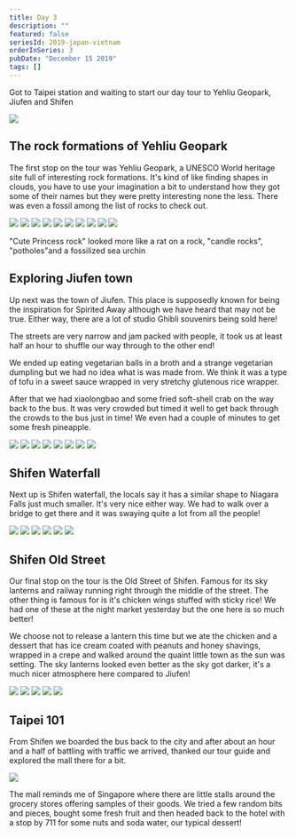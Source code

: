 ```yaml
---
title: Day 3
description: ""
featured: false
seriesId: 2019-japan-vietnam
orderInSeries: 3
pubDate: "December 15 2019"
tags: []
---
```



Got to Taipei station and waiting to start our day tour to Yehliu Geopark, Jiufen and Shifen

<Grid>
  <Img
    src="/src/content/travel/2019-taiwan-vietnam/assets/75f5a33626e04e689ffdba1e50f424dd.jpg"
    aspectRatio={1}
  />
</Grid>

## The rock formations of Yehliu Geopark

The first stop on the tour was Yehliu Geopark, a UNESCO World heritage site full of interesting rock formations.
It's kind of like finding shapes in clouds, you have to use your imagination a bit to understand how they got some of their names but they were pretty interesting none the less.
There was even a fossil among the list of rocks to check out.

<Grid columns={4}>
  <Img
    src="/src/content/travel/2019-taiwan-vietnam/assets/2864ab223f0940c2aa5cff2bfe6971a2.jpg"
    aspectRatio={1}
    colSpan={2}
    rowSpan={2}
  />
  <Img
    src="/src/content/travel/2019-taiwan-vietnam/assets/52ff873661b443d294d082420dfc8fda.jpg"
    aspectRatio={1}
  />
  <Img
    src="/src/content/travel/2019-taiwan-vietnam/assets/3c0f68918134410f9206d6ab2a22c17e.jpg"
    aspectRatio={1}
  />
  <Img
    src="/src/content/travel/2019-taiwan-vietnam/assets/7c5d5e9f2b0d4c988ff7880e3f91cbe5.jpg"
    aspectRatio={1}
  />
  <Img
    src="/src/content/travel/2019-taiwan-vietnam/assets/c11e16cb4e8046d288e2180ab305120f.jpg"
    aspectRatio={1}
  />
  <Img
    src="/src/content/travel/2019-taiwan-vietnam/assets/c8209ac84e6b4247b2b0c73cfeeb884c.jpg"
    aspectRatio={1}
  />
  <Img
    src="/src/content/travel/2019-taiwan-vietnam/assets/7902ebf15c75444b899d086dfe711dd7.jpg"
    aspectRatio={1}
    colSpan={2}
    rowSpan={2}
  />
  <Img
    src="/src/content/travel/2019-taiwan-vietnam/assets/857ff646e3e54f28aca51bee9f304dbd.jpg"
    aspectRatio={1}
  />
  <Img
    src="/src/content/travel/2019-taiwan-vietnam/assets/d9d894e95b474cdca867d55fea1816ed.jpg"
    aspectRatio={1}
  />
  <Img
    src="/src/content/travel/2019-taiwan-vietnam/assets/36e8b8fdbc144f2688e4a7defea97d1c.jpg"
    aspectRatio={1}
  />
</Grid>

"Cute Princess rock" looked more like a rat on a rock, "candle rocks", "potholes"and a fossilized sea urchin

## Exploring Jiufen town

Up next was the town of Jiufen. This place is supposedly known for being the inspiration for Spirited Away although we have heard that may not be true. Either way, there are a lot of studio Ghibli souvenirs being sold here!

The streets are very narrow and jam packed with people, it took us at least half an hour to shuffle our way through to the other end!

We ended up eating vegetarian balls in a broth and a strange vegetarian dumpling but we had no idea what is was made from. We think it was a type of tofu in a sweet sauce wrapped in very stretchy glutenous rice wrapper.

After that we had xiaolongbao and some fried soft-shell crab on the way back to the bus. It was very crowded but timed it well to get back through the crowds to the bus just in time!
We even had a couple of minutes to get some fresh pineapple.

<Grid columns={12}>
  <Img
    src="/src/content/travel/2019-taiwan-vietnam/assets/a4f81b8c2cad40a8b4df1d595567da22.jpg"
    aspectRatio={1}
    colSpan={3}
  />
  <Img
    src="/src/content/travel/2019-taiwan-vietnam/assets/e98b351dea0f4e98a7f32e546c6ff885.jpg"
    aspectRatio={1}
    colSpan={3}
  />
  <Img
    src="/src/content/travel/2019-taiwan-vietnam/assets/b4a99571a9764e13aaef2d8344e28232.jpg"
    aspectRatio={1}
    colSpan={6}
    rowSpan={2}
  />
  <Img
    src="/src/content/travel/2019-taiwan-vietnam/assets/3066c134e34a41889382e5bc4b0048ce.jpg"
    aspectRatio={1}
    colSpan={3}
  />
  <Img
    src="/src/content/travel/2019-taiwan-vietnam/assets/12ce9bd30c7c45da819c0448bd33141e.jpg"
    aspectRatio={1}
    colSpan={3}
  />
  <Img
    src="/src/content/travel/2019-taiwan-vietnam/assets/95a8dff839074844b2dee79fdedf807a.jpg"
    aspectRatio={1}
    colSpan={4}
  />
  <Img
    src="/src/content/travel/2019-taiwan-vietnam/assets/8ae94fe872764ddaa5f7c4c6b3ca60d2.jpg"
    aspectRatio={1}
    colSpan={4}
  />
  <Img
    src="/src/content/travel/2019-taiwan-vietnam/assets/cfdccc62b18b442097e557fdba51ec05.jpg"
    aspectRatio={1}
    colSpan={4}
  />
</Grid>

## Shifen Waterfall

Next up is Shifen waterfall, the locals say it has a similar shape to Niagara Falls just much smaller. It's very nice either way. We had to walk over a bridge to get there and it was swaying quite a lot from all the people!

<Grid columns={3}>
  <Img
    src="/src/content/travel/2019-taiwan-vietnam/assets/43eb5e41e73347db9b9749c38a7ce8f5.jpg"
    aspectRatio={1}
    colSpan={2}
    rowSpan={2}
  />
  <Img
    src="/src/content/travel/2019-taiwan-vietnam/assets/64f50f5377e94efd9b42d900a56773a5.jpg"
    aspectRatio={1}
  />
  <Img
    src="/src/content/travel/2019-taiwan-vietnam/assets/645c58938cc945b38ed3c968690a5849.jpg"
    aspectRatio={1}
  />
  <Img
    src="/src/content/travel/2019-taiwan-vietnam/assets/cb8af67503f04e6f8c6e63054ed19996.jpg"
    aspectRatio={1}
  />
  <Img
    src="/src/content/travel/2019-taiwan-vietnam/assets/61c8aa240e954947b4d4d73134f03c95.jpg"
    aspectRatio={1}
  />
  <Img
    src="/src/content/travel/2019-taiwan-vietnam/assets/eba245e009b74ef184b59d3233cd5eb8.jpg"
    aspectRatio={1}
  />
</Grid>

## Shifen Old Street

Our final stop on the tour is the Old Street of Shifen. Famous for its sky lanterns and railway running right through the middle of the street.
The other thing is famous for is it's chicken wings stuffed with sticky rice! We had one of these at the night market yesterday but the one here is so much better!

We choose not to release a lantern this time but we ate the chicken and a dessert that has ice cream coated with peanuts and honey shavings, wrapped in a crepe and walked around the quaint little town as the sun was setting. The sky lanterns looked even better as the sky got darker, it's a much nicer atmosphere here compared to Jiufen!

<Grid columns={6}>
  <Img
    src="/src/content/travel/2019-taiwan-vietnam/assets/89ad6b5e67de44dda402a8b2ca380b7c.jpg"
    aspectRatio={1}
    colSpan={2}
  />
  <Img
    src="/src/content/travel/2019-taiwan-vietnam/assets/a7da41954dd3459b8a3ad3f1fb23f391.jpg"
    aspectRatio={1}
    colSpan={2}
  />
  <Img
    src="/src/content/travel/2019-taiwan-vietnam/assets/fcafe68627704958a3f483e6a504c2fc.jpg"
    aspectRatio={1}
    colSpan={2}
  />
  <Img
    src="/src/content/travel/2019-taiwan-vietnam/assets/4760525ea6414617842bd2ec4e256548.jpg"
    aspectRatio={1}
    colSpan={3}
  />
  <Img
    src="/src/content/travel/2019-taiwan-vietnam/assets/07ee7acb6bc7442696c43b9f9fc6d7ac.jpg"
    aspectRatio={1}
    colSpan={3}
  />
</Grid>

## Taipei 101

From Shifen we boarded the bus back to the city and after about an hour and a half of battling with traffic we arrived, thanked our tour guide and explored the mall there for a bit.

<Grid>
  <Img
    src="/src/content/travel/2019-taiwan-vietnam/assets/3239620a7e96417da67eb0bf23faa554.jpg"
    aspectRatio={1}
  />
</Grid>

The mall reminds me of Singapore where there are little stalls around the grocery stores offering samples of their goods. We tried a few random bits and pieces, bought some fresh fruit and then headed back to the hotel with a stop by 711 for some nuts and soda water, our typical dessert!
